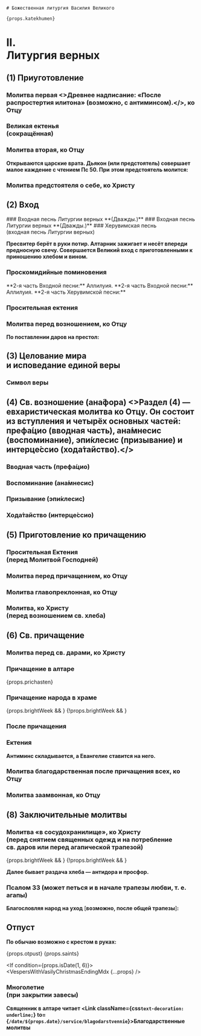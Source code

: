 

<If condition={!props.onlyVernie}>
    <div className={css`margin-bottom: 24px;`} id="nachalo" />

    # Божественная литургия Василия Великого

    {props.katekhumen}

</If>

<div id="vernie" />

# II. <br /> Литургия верных

## (1) Приуготовление

<MdxLoader src="Liturgies/Vernie/Priugotovlenie" />

### Молитва первая <Tooltip><>**Древнее надписание: «После распростертия илитона» (возможно, с антиминсом).**</></Tooltip>, ко Отцу

<MdxLoader src="Liturgies/Vernie/Molitva1VV" />

### Великая ектенья <br /> (сокращённая)

<MdxLoader src="Liturgies/Vernie/SokrEkteniaVV" />

### Молитва вторая, ко Отцу

<MdxLoader src="Liturgies/Vernie/Molitva2VV" />

**Открываются царские врата. Дьякон (или предстоятель) совершает малое каждение с чтением Пс 50. При этом предстоятель молится:**

### Молитва предстоятеля о себе, ко Христу

<MdxLoader src="Liturgies/Vernie/MolitvaOSebeVV" />

## (2) Вход

<If condition={props.isEasterOffsetRange(-3)}>
    ### Входная песнь Литургии верных
    <MdxLoader src="Shared/TrapeziTainstvennoi" />
    **(Дважды.)**
</If>
<If condition={props.isEasterOffsetRange(-1)}>
    ### Входная песнь Литургии верных
    <MdxLoader src="Liturgies/Vernie/DaMolchit" />
    **(Дважды.)**
</If>
<If condition={!props.isEasterOffsetRange(-3) && !props.isEasterOffsetRange(-1)}>
    ### Херувимская песнь <br /> (входная песнь Литургии верных)
    <MdxLoader src="Liturgies/Vernie/Heruvimskaya" />
</If>

<MdxLoader src="Liturgies/Vernie/Dialog" />

**Пресвитер берёт в руки потир. Алтарник зажигает и несёт впереди предносную свечу. Совершается Великий вход с приготовленными к приношению хлебом и вином.**

### Проскомидийные поминовения

<MdxLoader src="Liturgies/Vernie/ProskPominVV" />

<If condition={props.isEasterOffsetRange(-3)}>
    **2-я часть Входной песни:**
    <MdxLoader src="Shared/TrapeziTainstvennoi" />
    Аллилуия.
</If>
<If condition={props.isEasterOffsetRange(-1)}>
    **2-я часть Входной песни:**
    <MdxLoader src="Liturgies/Vernie/DaMolchit" />
    Аллилуия.
</If>
<If condition={!props.isEasterOffsetRange(-3) && !props.isEasterOffsetRange(-1)}>
    **2-я часть Херувимской песни:**
    <MdxLoader src="Liturgies/Vernie/Heruvimskaya2VV" />
</If>

### Просительная ектения

<MdxLoader src="Liturgies/Vernie/Prositelnaya" />

### Молитва перед возношением, ко Отцу

**По поставлении даров на престол:**

<MdxLoader src="Liturgies/Vernie/MolitvaBeforeVosnVV" />

<div id="tselovanie" />

## (3) Целование мира <br />и исповедание единой веры

<MdxLoader src="Liturgies/Vernie/TselovanieMira" />

<div id="simvol" />

### Символ веры

<MdxLoader src="Liturgies/Vernie/SimvolVery" />

<div id="anafora" />

## (4) Св. возношение (ана́фора) <Tooltip><>Раздел (4) — евхаристическая молитва ко Отцу. Он состоит из вступления и четырёх основных частей: префа́цио (вводная часть), ана́мнесис (воспоминание), эпи́клесис (призывание) и интерце́ссио (хода́тайство).</></Tooltip>

<MdxLoader src="Liturgies/Vernie/AnaforaVstup" />

<div id="prefacio" />

### Вводная часть (префа́цио)

<MdxLoader src="Liturgies/Vernie/AnaforaPrefacVV" />

<div id="anamnesis" />

### Воспоминание (ана́мнесис)

<MdxLoader src="Liturgies/Vernie/AnaforaAnamnesVV" />

<div id="epiclisis" />

### Призывание (эпи́клесис)

<MdxLoader src="Liturgies/Vernie/AnaforaEpiklesVV" />

### Хода́тайство (интерце́ссио)

<MdxLoader src="Liturgies/Vernie/AnaforaIntercessVV" zadastoinik={props.zadastoinik} />

## (5) Приготовление ко причащению

<MdxLoader src="Liturgies/Vernie/DaBudut" />

### Просительная Ектения <br /> (перед Молитвой Господней)

<MdxLoader src="Liturgies/Vernie/Prositelnaya2" />

<div id="ourfather" />

### Молитва перед причащением, ко Отцу

<MdxLoader src="Liturgies/Vernie/MolitvaAfterPrichVV" />
<MdxLoader src="Liturgies/Vernie/Otche" />
<MdxLoader src="Liturgies/Vernie/MirVsem2" />

<div id="glavopriklon" />

### Молитва главопреклонная, ко Отцу

<MdxLoader src="Liturgies/Vernie/MolitvaGlavVV" />

### Молитва, ко Христу <br />(перед возношением св. хлеба)

<MdxLoader src="Liturgies/Vernie/MolitvaBeforeVosn" />

<div id="prichashenie" />

## (6) Св. причащение

### Молитва перед св. дарами, ко Христу

<MdxLoader src="Liturgies/Vernie/MolitvaBeforeDary" />

### Причащение в алтаре

{props.prichasten}

<MdxLoader src="Liturgies/Vernie/PrichAltar" />

### Причащение народа в храме

<MdxLoader src="Liturgies/Vernie/PrichPeople" />

{props.brightWeek && <MdxLoader src="Shared/EasterTroparion" />}
{!props.brightWeek && <MdxLoader src="Liturgies/Vernie/PrichStihPeople" />}

### После причащения

<MdxLoader src="Liturgies/Vernie/AfterPrich" />

<Blagodarenie
    easterSeason={props.easterSeason}
    isEasterOffsetRange={props.isEasterOffsetRange}
    dayOfWeek={props.dayOfWeek}
    brightWeek={props.brightWeek}
/>

### Ектения

<MdxLoader src="Liturgies/Vernie/EkteniaAftPric" />

**Антиминс складывается, а Евангелие ставится на него.**

### Молитва благодарственная после причащения всех, ко Отцу

<MdxLoader src="Liturgies/Vernie/MolitvaBlagVV" />

### Молитва заамвонная, ко Отцу

<MdxLoader src="Liturgies/Vernie/Zaamvon" />

## (8) Заключительные молитвы

### Молитва «в сосудохранилище», ко Христу <br />(перед снятием священных одежд и на потребление <br />св. даров или перед агапической трапезой)

<MdxLoader src="Liturgies/Vernie/SosudohranVV" />
{props.brightWeek && <MdxLoader src="Shared/EasterTroparion" />}
{!props.brightWeek && <MdxLoader src="Liturgies/Vernie/DaBudetImja" />}

**Далее бывает раздача хлеба — антидора и просфор.**

### Псалом 33 (может петься и в начале трапезы любви, т. е. агапы)

<MdxLoader src="Shared/Psalm33" />

**Бла­го­словляя народ на уход** [**возможно, после об­щей трапезы**]**:**

<MdxLoader src="Liturgies/Vernie/OkBlag" />
<MdxLoader
    src="Liturgies/Vernie/PreOtpust"
    brightWeek={props.brightWeek}
    easterOtdanie={props.easterOtdanie}
    isEasterOffsetRange={props.isEasterOffsetRange}
/>

<div id="otpust" />

## Отпуст

**По обычаю возможно с крестом в руках:**

{props.otpust}
{props.saints}

<If condition={props.isDate(1, 6)}>
    <VespersWithVasilyChristmasEndingMdx {...props} />
</If>

### Многолетие<br />(при закрытии завесы)

<MdxLoader src="Liturgies/Vernie/Mnogoletie" />

**Священник в алтаре читает <Link className={css`text-decoration: underline;`} to={`/date/${props.date}/service/blagodarstvennie`}>Благодарственные молитвы</Link>**
